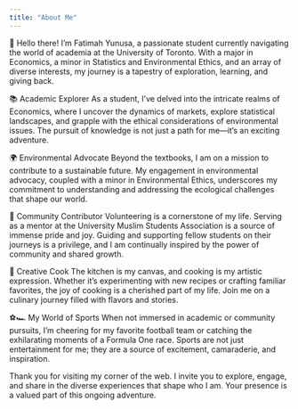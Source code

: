 ```yaml
---
title: "About Me"
---
```


👋 Hello there! I'm Fatimah Yunusa, a passionate student currently navigating the world of academia at the University of Toronto. With a major in Economics, a minor in Statistics and Environmental Ethics, and an array of diverse interests, my journey is a tapestry of exploration, learning, and giving back.

📚 Academic Explorer
As a student, I've delved into the intricate realms of Economics, where I uncover the dynamics of markets, explore statistical landscapes, and grapple with the ethical considerations of environmental issues. The pursuit of knowledge is not just a path for me—it's an exciting adventure.

🌍 Environmental Advocate
Beyond the textbooks, I am on a mission to contribute to a sustainable future. My engagement in environmental advocacy, coupled with a minor in Environmental Ethics, underscores my commitment to understanding and addressing the ecological challenges that shape our world.

🤝 Community Contributor
Volunteering is a cornerstone of my life. Serving as a mentor at the University Muslim Students Association is a source of immense pride and joy. Guiding and supporting fellow students on their journeys is a privilege, and I am continually inspired by the power of community and shared growth.

🍳 Creative Cook
The kitchen is my canvas, and cooking is my artistic expression. Whether it's experimenting with new recipes or crafting familiar favorites, the joy of cooking is a cherished part of my life. Join me on a culinary journey filled with flavors and stories.

⚽🏎️ My World of Sports
When not immersed in academic or community pursuits, I'm cheering for my favorite football team or catching the exhilarating moments of a Formula One race. Sports are not just entertainment for me; they are a source of excitement, camaraderie, and inspiration.



Thank you for visiting my corner of the web. I invite you to explore, engage, and share in the diverse experiences that shape who I am. Your presence is a valued part of this ongoing adventure.